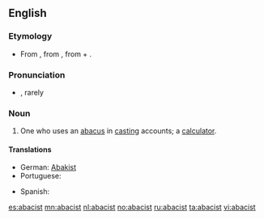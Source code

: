 ==English==

===Etymology===
* From {{etyl|enm}}, from {{etyl|ML.}} {{term|abacista|lang=la}}, from {{term|abacus|lang=la}} + {{term|-ista||-ist|lang=la}}.

===Pronunciation===
* {{a|US}} {{IPA|/ˈæb.ə.sɪst/|/ˈæb.ə.səst/|/ˈæb.ə.kəst/|ə.ˈbæ.kəst/}}, rarely {{IPA|/ə.bɑ.kəst/}}

===Noun===
{{en-noun}}

# One who uses an [[abacus#English|abacus]] in [[casting]] accounts; a [[calculator]].

====Translations====
{{trans-top|One who uses an abacus.}}
* German: [[Abakist]] {{m}}
* Portuguese: {{t-|pt|calculador}}
{{trans-mid}}
* Spanish: {{t-|es|abacista|m|f}}
{{trans-bottom}}

[[es:abacist]]
[[mn:abacist]]
[[nl:abacist]]
[[no:abacist]]
[[ru:abacist]]
[[ta:abacist]]
[[vi:abacist]]